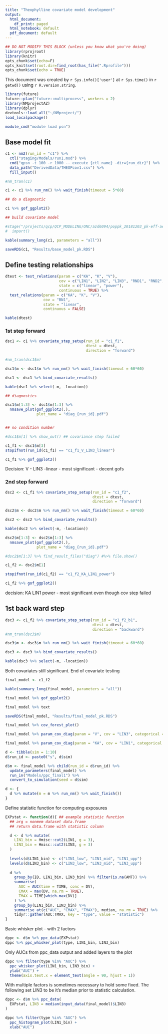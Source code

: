 ```yaml
---
title: "Theophylline covariate model development"
output:
  html_document:
    df_print: paged
  html_notebook: default
  pdf_document: default
---
```


```r
## DO NOT MODIFY THIS BLOCK (unless you know what you're doing)
library(rprojroot)
library(knitr)
opts_chunk$set(echo=F)
opts_knit$set(root.dir=find_root(has_file(".Rprofile")))
opts_chunk$set(echo = TRUE)

```

This document was created by `r Sys.info()['user']` at `r Sys.time()` in `r getwd()` using `r R.version.string`.

```r
library(future)
future::plan("future::multiprocess", workers = 2)
library(NMprojectAZ)
library(dplyr)
devtools::load_all("~/NMproject/")
load_localpackage()

module_cmd("module load psn")
```

## Base model fit

```r

c1 <- nm2(run_id = "c1") %>%
  ctl("staging/Models/run1.mod") %>%
  cmd("qpsn -t 100 -r 1000 -- execute {ctl_name} -dir={run_dir}") %>%
  data_path("DerivedData/THEOPcov1.csv") %>%
  fill_input()

#nm_tran(c1)

c1 <- c1 %>% run_nm() %>% wait_finish(timeout = 5*60)

```

```r
## do a diagnostic

c1 %>% gof_ggplot2()

## build covariate model

#stage("/projects/qcp/QCP_MODELING/ONC/azd6094/poppk_20181203_pk-eff-ae-interim3/localpackage/R/sim_reest_funs.R") %>%
#  import()

kable(summary_long(c1, parameters = "all"))

saveRDS(c1, "Results/base_model_pk.RDS")

```

## Define testing relationships

```r
dtest <- test_relations(param = c("KA", "K", "V"),
                        cov = c("LIN1", "LIN2", "LIN3", "RND1", "RND2", "RND3"), 
                        state = c("linear", "power"), 
                        continuous = TRUE) %>%
  test_relations(param = c("KA", "K", "V"),
                 cov = "BN1",
                 state = "linear",
                 continuous = FALSE)

kable(dtest)

```

### 1st step forward

```r

dsc1 <- c1 %>% covariate_step_setup(run_id = "c1_f1",
                                    dtest = dtest,
                                    direction = "forward")

#nm_tran(dsc1$m)

dsc1$m <- dsc1$m %>% run_nm() %>% wait_finish(timeout = 60*60)

dsc1 <- dsc1 %>% bind_covariate_results()

```

```r
kable(dsc1 %>% select(-m, -location))

## diagnostics

dsc1$m[1:3] <- dsc1$m[1:3] %>%
  nmsave_plot(gof_ggplot2(.), 
              plot_name = "diag_{run_id}.pdf")


## no condition number

#dsc1$m[1] %>% show_out() ## covariance step failed

c1_f1 <- dsc1$m[3]
stopifnot(run_id(c1_f1) == "c1_f1_V_LIN3_linear")

c1_f1 %>% gof_ggplot2()

```

Decision: V - LIN3 -linear
- most significant
- decent gofs

### 2nd step forward

```r
dsc2 <- c1_f1 %>% covariate_step_setup(run_id = "c1_f2",
                                       dtest = dtest,
                                       direction = "forward")

dsc2$m <- dsc2$m %>% run_nm() %>% wait_finish(timeout = 60*60)

dsc2 <- dsc2 %>% bind_covariate_results()

```

```r
kable(dsc2 %>% select(-m, -location))

dsc2$m[1:3] <- dsc2$m[1:3] %>%
  nmsave_plot(gof_ggplot2(.), 
              plot_name = "diag_{run_id}.pdf")

#dsc2$m[1:3] %>% find_result_files("diag") #%>% file.show()

c1_f2 <- dsc2$m[1]

stopifnot(run_id(c1_f2) == "c1_f2_KA_LIN1_power")

c1_f2 %>% gof_ggplot2()

```

decision: KA LIN1 power
- most significant even though cov step failed

## 1st back ward step


```r
dsc3 <- c1_f2 %>% covariate_step_setup(run_id = "c1_f2_b1",
                                       dtest = dtest,
                                       direction = "backward")
#nm_tran(dsc3$m)

dsc3$m <- dsc3$m %>% run_nm() %>% wait_finish(timeout = 60*60)

dsc3 <- dsc3 %>% bind_covariate_results()
```

```r

kable(dsc3 %>% select(-m, -location))


```

Both covariates still significant. End of covariate testing

```r
final_model <- c1_f2

kable(summary_long(final_model, parameters = "all"))

final_model %>% gof_ggplot2()

final_model %>% text

saveRDS(final_model, "Results/final_model_pk.RDS")

```

```r

final_model %>% cov_forest_plot()

```

```r
final_model %>% param_cov_diag(param = "V", cov = "LIN3", categorical = FALSE)

```

```r
final_model %>% param_cov_diag(param = "KA", cov = "LIN1", categorical = FALSE)

```

```r
d <- tibble(sim = 1:10)
d$run_id <- paste0("s", d$sim)

d$m <- final_model %>% child(run_id = d$run_id) %>%
  update_parameters(final_model) %>%
  run_in("Models/ppc_final1") %>%
  convert_to_simulation(seed = d$sim)

d <- {
  d %>% mutate(m = m %>% run_nm() %>% wait_finish())
}

```

Define statistic function for computing exposures


```r

EXPstat <- function(d){ ## example statistic function
  ## arg = nonmem dataset data.frame 
  ## return data.frame with statistic column

  d <- d %>% mutate(
    LIN1_bin = Hmisc::cut2(LIN1, g = 3),
    LIN3_bin = Hmisc::cut2(LIN3, g = 3)
  )
  
  levels(d$LIN1_bin) <- c("LIN1_low", "LIN1_mid", "LIN1_upp")
  levels(d$LIN3_bin) <- c("LIN3_low", "LIN3_mid", "LIN3_upp")
  
  d %>%
    group_by(ID, LIN1_bin, LIN3_bin) %>% filter(is.na(AMT)) %>%
    summarise(
      AUC = AUC(time = TIME, conc = DV),
      CMAX = max(DV, na.rm = TRUE),
      TMAX = TIME[which.max(DV)]
    ) %>% 
    group_by(LIN1_bin, LIN3_bin) %>%
    summarise_at(c("AUC", "CMAX", "TMAX"), median, na.rm = TRUE) %>%
    tidyr::gather(AUC:TMAX, key = "type", value = "statistic")
}

```

Basic whisker plot - with 2 factors

```r
dppc <- d$m %>% ppc_data(EXPstat)
dppc %>% ppc_whisker_plot(type, LIN1_bin, LIN3_bin)
```

Only AUCs from ppc_data output and added layers to the plot

```r
dppc %>% filter(type %in% "AUC") %>%
  ppc_whisker_plot(LIN1_bin, LIN3_bin) +
  ylab("AUC") +
  theme(axis.text.x = element_text(angle = 90, hjust = 1))
```


With multiple factors is sometimes necessary to hold some fixed.  The following set LIN3 to be it's median prior to statistic calculation.


```r
dppc <- d$m %>% ppc_data(
  EXPstat, LIN3 = median(input_data(final_model)$LIN3)
)

dppc %>% filter(type %in% "AUC") %>%
  ppc_histogram_plot(LIN1_bin) +
  xlab("AUC")
```

